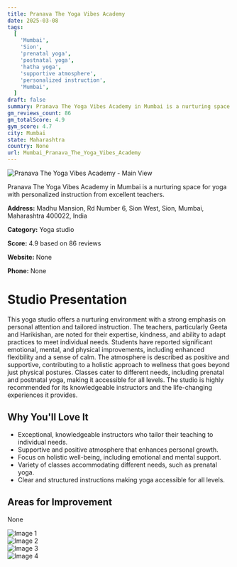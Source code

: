 ```yaml
---
title: Pranava The Yoga Vibes Academy
date: 2025-03-08
tags:
  [
    'Mumbai',
    'Sion',
    'prenatal yoga',
    'postnatal yoga',
    'hatha yoga',
    'supportive atmosphere',
    'personalized instruction',
    'Mumbai',
  ]
draft: false
summary: Pranava The Yoga Vibes Academy in Mumbai is a nurturing space for yoga with personalized instruction from excellent teachers.
gm_reviews_count: 86
gm_totalScore: 4.9
gym_score: 4.7
city: Mumbai
state: Maharashtra
country: None
url: Mumbai_Pranava_The_Yoga_Vibes_Academy
---
```


<div className="relative my-8 aspect-[16/9]">
  <img
    src="https://lh5.googleusercontent.com/p/AF1QipMZNKLURsIVdg3qfpfE3t_qukRXwaLnSOM-2bG_=w1920-h1080-k-no"
    alt="Pranava The Yoga Vibes Academy - Main View"
    className="absolute inset-0 h-full w-full rounded-lg object-cover"
  />
</div>

Pranava The Yoga Vibes Academy in Mumbai is a nurturing space for yoga with personalized instruction from excellent teachers.

**Address:** Madhu Mansion, Rd Number 6, Sion West, Sion, Mumbai, Maharashtra 400022, India

**Category:** Yoga studio

**Score:** 4.9 based on 86 reviews

**Website:** None

**Phone:** None

# Studio Presentation

This yoga studio offers a nurturing environment with a strong emphasis on personal attention and tailored instruction. The teachers, particularly Geeta and Harikishan, are noted for their expertise, kindness, and ability to adapt practices to meet individual needs. Students have reported significant emotional, mental, and physical improvements, including enhanced flexibility and a sense of calm. The atmosphere is described as positive and supportive, contributing to a holistic approach to wellness that goes beyond just physical postures. Classes cater to different needs, including prenatal and postnatal yoga, making it accessible for all levels. The studio is highly recommended for its knowledgeable instructors and the life-changing experiences it provides.

## Why You'll Love It

- Exceptional, knowledgeable instructors who tailor their teaching to individual needs.
- Supportive and positive atmosphere that enhances personal growth.
- Focus on holistic well-being, including emotional and mental support.
- Variety of classes accommodating different needs, such as prenatal yoga.
- Clear and structured instructions making yoga accessible for all levels.

## Areas for Improvement

None

<div className="my-8 grid grid-cols-1 gap-4 xl:grid-cols-2">
  <div className="relative aspect-[4/3]">
    <img
      src="https://lh5.googleusercontent.com/p/AF1QipMy1i481aDwXCjR-7FzrYXv5dGTvxzJQeNYXrt3=w1920-h1080-k-no"
      alt="Image 1"
      className="absolute inset-0 h-full w-full rounded-lg object-cover"
    />
  </div>
  <div className="relative aspect-[4/3]">
    <img
      src="https://lh5.googleusercontent.com/p/AF1QipPeFpf0pQAWUdInlHUt3684riM9YhMbCRQxxMpM=w1920-h1080-k-no"
      alt="Image 2"
      className="absolute inset-0 h-full w-full rounded-lg object-cover"
    />
  </div>
  <div className="relative aspect-[4/3]">
    <img
      src="https://lh5.googleusercontent.com/p/AF1QipOHZn6C8qh5FSc4Wz6Gp5HV3mZwJbxVMWNf4xDr=w1920-h1080-k-no"
      alt="Image 3"
      className="absolute inset-0 h-full w-full rounded-lg object-cover"
    />
  </div>
  <div className="relative aspect-[4/3]">
    <img
      src="https://lh5.googleusercontent.com/p/AF1QipNUmj2F3uo6xugjFzxeXY3Dbt0_iXJvqjEPjRSl=w1920-h1080-k-no"
      alt="Image 4"
      className="absolute inset-0 h-full w-full rounded-lg object-cover"
    />
  </div>
</div>
